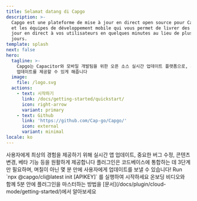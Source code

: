 ```yaml
---
title: Selamat datang di Capgo
description: >-
  Capgo est une plateforme de mise à jour en direct open source pour Capacitor
  et les équipes de développement mobile qui vous permet de livrer des mises à
  jour en direct à vos utilisateurs en quelques minutes au lieu de plusieurs
  jours.
template: splash
next: false
hero:
  tagline: >-
    Capgo는 Capacitor와 모바일 개발팀을 위한 오픈 소스 실시간 업데이트 플랫폼으로, 사용자에게 수일이 아닌 수분 만에 실시간
    업데이트를 제공할 수 있게 해줍니다
  image:
    file: /logo.svg
  actions:
    - text: 시작하기
      link: /docs/getting-started/quickstart/
      icon: right-arrow
      variant: primary
    - text: Github
      link: 'https://github.com/Cap-go/Capgo/'
      icon: external
      variant: minimal
locale: ko
---
```



<CardGrid stagger>
  <Card title="실시간 업데이트의 힘" icon="rocket">
    사용자에게 최상의 경험을 제공하기 위해 실시간 앱 업데이트, 중요한 버그 수정, 콘텐츠 변경, 베타 기능 등을 원활하게 제공합니다
  </Card>
  <Card title="쉬운 통합" icon="pencil">
    플러그인은 코드베이스에 통합하는 데 3단계만 필요하며, 며칠이 아닌 몇 분 만에 사용자에게 업데이트를 보낼 수 있습니다!
  </Card>
  <Card title="설치" icon="setting">
    Run `npx @capgo/cli@latest init [APIKEY]` 를 실행하여 시작하세요
  </Card>
  <Card title="광범위한 문서" icon="open-book">
    온보딩 비디오와 함께 5분 안에 플러그인을 마스터하는 방법을 [문서](/docs/plugin/cloud-mode/getting-started/)에서 알아보세요
  </Card>
</CardGrid>